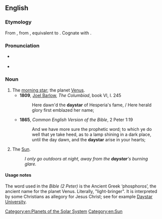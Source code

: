 ==English==

===Etymology===
From {{inh|en|enm|daysterre}}, from {{inh|en|ang|dæġsteorra}}, equivalent to {{compound|en|day|star}}. Cognate with {{cog|sco|daystern|t=morningstar; daystar}}.

===Pronunciation===
* {{a|UK}} {{IPA|/ˈdeɪstɑː/|lang=en}}
* {{a|US}} {{IPA|/ˈdeɪstɑɹ/|lang=en}}

===Noun===
{{en-noun}}

# The [[morning star]]; the planet [[Venus]].
#* '''1809''', [[w:Joel Barlow|Joel Barlow]], ''The Columbiad'', book VI, l. 245
#*: Here dawn'd the '''daystar''' of Hesperia's fame, / Here herald glory first emblazed her name; <!--'Hesperus' is the evening star, hence not the sun-->
#* '''1865''', ''Common English Version of the Bible'', 2 Peter 1:19
#*: And we have more sure the prophetic word; to which ye do well that ye take heed, as to a lamp shining in a dark place, until the day dawn, and the '''daystar''' arise in your hearts; <!--other translations have "Morning Star", so it seems this is the intended usage-->
# {{lb|en|poetic}} The [[Sun]].
#: ''I only go outdoors at night, away from the '''daystar''''s burning glare.''

====Usage notes====
The word used in the ''Bible (2 Peter)'' is the Ancient Greek {{l|grc|φωσφόρος}} ‘phosphoros’, the ancient name for the planet Venus. Literally, "light-bringer". It is interpreted by some Christians as allegory for Jesus Christ; see for example [[w:Daystar University|Daystar University]].

[[Category:en:Planets of the Solar System]]
[[Category:en:Sun]]